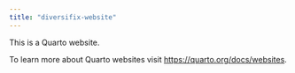 ```yaml
---
title: "diversifix-website"
---
```


This is a Quarto website.

To learn more about Quarto websites visit <https://quarto.org/docs/websites>.
